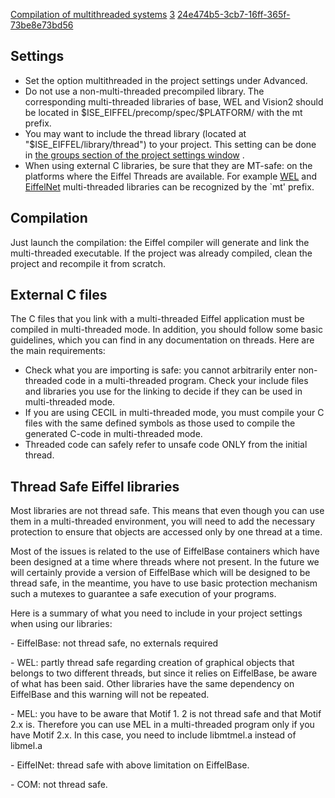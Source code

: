 [[Property:title|Compilation of multithreaded systems]]
[[Property:weight|3]]
[[Property:uuid|24e474b5-3cb7-16ff-365f-73be8e73bd56]]
==Settings==
* Set the option multithreaded in the project settings under Advanced. 
* Do not use a non-multi-threaded precompiled library. The corresponding multi-threaded libraries of base, WEL and Vision2 should be located in $ISE_EIFFEL/precomp/spec/$PLATFORM/ with the mt prefix. 
* You may want to include the thread library (located at "$ISE_EIFFEL/library/thread") to your project. This setting can be done in [[Group Options| the groups section of the project settings window]] . 
* When using external C libraries, be sure that they are MT-safe: on the platforms where the Eiffel Threads are available. For example [[WEL]]  and [[EiffelNet]] multi-threaded libraries can be recognized by the `mt' prefix. 

==Compilation==

Just launch the compilation: the Eiffel compiler will generate and link the multi-threaded executable. If the project was already compiled, clean the project and recompile it from scratch.

==External C files==

The C files that you link with a multi-threaded Eiffel application must be compiled in multi-threaded mode. In addition, you should follow some basic guidelines, which you can find in any documentation on threads. Here are the main requirements:
* Check what you are importing is safe: you cannot arbitrarily enter non-threaded code in a multi-threaded program. Check your include files and libraries you use for the linking to decide if they can be used in multi-threaded mode. 
* If you are using CECIL in multi-threaded mode, you must compile your C files with the same defined symbols as those used to compile the generated C-code in multi-threaded mode. 
* Threaded code can safely refer to unsafe code ONLY from the initial thread. 

{{note|If you use the libraries EiffelNet and MEL in multi-threaded mode, you should use libmtnet. a and libmtmel. a. When using MEL, you have to be aware that Motif 1. 2 is not threaded-safe (i.e not reentrant). Motif 2. x is threaded-safe.}}

==Thread Safe Eiffel libraries==

Most libraries are not thread safe. This means that even though you can use them in a multi-threaded environment, you will need to add the necessary protection to ensure that objects are accessed only by one thread at a time. 

Most of the issues is related to the use of EiffelBase containers which have been designed at a time where threads where not present. In the future we will certainly provide a version of EiffelBase which will be designed to be thread safe, in the meantime, you have to use basic protection mechanism such a mutexes to guarantee a safe execution of your programs. 

Here is a summary of what you need to include in your project settings when using our libraries:

- EiffelBase: not thread safe, no externals required

- WEL: partly thread safe regarding creation of graphical objects that belongs to two different threads, but since it relies on EiffelBase, be aware of what has been said. Other libraries have the same dependency on EiffelBase and this warning will not be repeated.

- MEL: you have to be aware that Motif 1. 2 is not thread safe and that Motif 2.x is. Therefore you can use MEL in a multi-threaded program only if you have Motif 2.x. In this case, you need to include libmtmel.a instead of libmel.a

- EiffelNet: thread safe with above limitation on EiffelBase.

- COM: not thread safe. 




